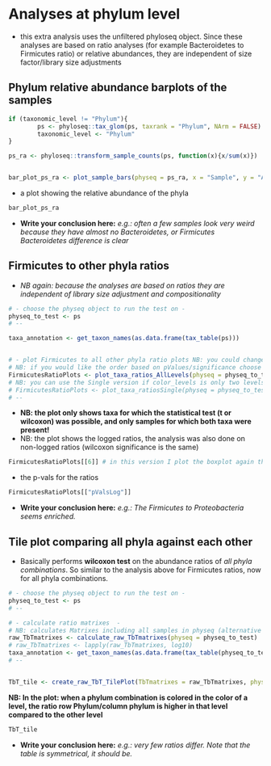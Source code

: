 # Analyses at phylum level

- this extra analysis uses the unfiltered phyloseq object. Since these analyses are based on ratio analyses (for example Bacteroidetes to Firmicutes ratio) or relative abundances, they are independent of size factor/library size adjustments


## Phylum relative abundance barplots of the samples

```r
if (taxonomic_level != "Phylum"){
        ps <- phyloseq::tax_glom(ps, taxrank = "Phylum", NArm = FALSE)
        taxonomic_level <- "Phylum"
}

ps_ra <- phyloseq::transform_sample_counts(ps, function(x){x/sum(x)})


bar_plot_ps_ra <- plot_sample_bars(physeq = ps_ra, x = "Sample", y = "Abundance", group_var = group_var, color_levels = color_levels, fill = "Phylum", color_sample_names = TRUE, col_vec = phylum_colors, facet_grid = NULL, order_by_firmicutes = TRUE)
```

- a plot showing the relative abundance of the phyla

```r
bar_plot_ps_ra
```

- **Write your conclusion here:** *e.g.: often a few samples look very weird because they have almost no Bacteroidetes, or Firmicutes Bacteroidetes difference is clear*




## Firmicutes to other phyla ratios

- *NB again: because the analyses are based on ratios they are independent of library size adjustment and compositionality*

```r
# - choose the physeq object to run the test on -
physeq_to_test <- ps
# --

taxa_annotation <- get_taxon_names(as.data.frame(tax_table(ps)))


# - plot Firmicutes to all other phyla ratio plots NB: you could change taxa_den to maybe only Bacteroidetes -
# NB: if you would like the order based on pValues/significance choose tax_order = NULL
FirmicutesRatioPlots <- plot_taxa_ratios_AllLevels(physeq = physeq_to_test, group_var = group_var, color_levels = color_levels, tax_names = taxa_annotation, taxa_nom = "Firmicutes", taxa_den = NULL, tax_order = names(phylum_colors), test = "wilcox.test", p_adjust_method = "fdr", symnum.args = list(cutpoints = c(0, 1e-04, 0.001, 0.01, 0.05, 1), symbols = c("****", "***", "**", "*", "ns")))
# NB: you can use the Single version if color_levels is only two levels and you do not want the bars.
# FirmicutesRatioPlots <- plot_taxa_ratiosSingle(physeq = physeq_to_test, group_var = group_var, color_levels = color_levels, tax_names = taxa_annotation, taxa_nom = "Firmicutes", taxa_den = NULL, tax_order = names(phylum_colors), test = "wilcox.test", p_adjust_method = "fdr", symnum.args = list(cutpoints = c(0, 1e-04, 0.001, 0.01, 0.05, 1), symbols = c("****", "***", "**", "*", "ns")))
# --
```

- **NB: the plot only shows taxa for which the statistical test (t or wilcoxon) was possible, and only samples for which both taxa were present!**
- NB: the plot shows the logged ratios, the analysis was also done on non-logged ratios (wilcoxon significance is the same)


```r
FirmicutesRatioPlots[[6]] # in this version I plot the boxplot again the logged ones
```

- the p-vals for the ratios

```r
FirmicutesRatioPlots[["pValsLog"]] 
```


- **Write your conclusion here:** *e.g.: The Firmicutes to Proteobacteria seems enriched.*




## Tile plot comparing all phyla against each other

- Basically performs **wilcoxon test** on the abundance ratios of *all phyla combinations*. So similar to the analysis above for Firmicutes ratios, now for all phyla combinations.


```r
# - choose the physeq object to run the test on -
physeq_to_test <- ps
# --

# - calculate ratio matrixes  -
# NB: calculates Matrixes including all samples in physeq (alternative use calculate_raw_TbTmatrixesSingle)
raw_TbTmatrixes <- calculate_raw_TbTmatrixes(physeq = physeq_to_test)
# raw_TbTmatrixes <- lapply(raw_TbTmatrixes, log10)
taxa_annotation <- get_taxon_names(as.data.frame(tax_table(physeq_to_test)))
# --


TbT_tile <- create_raw_TbT_TilePlot(TbTmatrixes = raw_TbTmatrixes, physeq = physeq_to_test, group_var = group_var, color_levels = color_levels, signi_level = 0.05, tax_names = taxa_annotation, tax_order = names(phylum_colors), test = "wilcoxon", p_adjust_method = "none")
```


**NB: In the plot: when a phylum combination is colored in the color of a level, the ratio row Phylum/column phylum is higher in that level compared to the other level**


```r
TbT_tile
```

- **Write your conclusion here:** *e.g.: very few ratios differ. Note that the table is symmetrical, it should be.*


